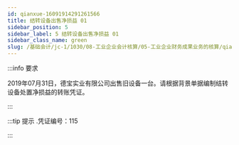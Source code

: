 ---
id: qianxue-16091914291261566
title: 结转设备出售净损益 01
sidebar_position: 5
sidebar_label: 5 结转设备出售净损益 01
sidebar_class_name: green
slug: /基础会计/jc-1/1030/08-工业企业会计核算/05-工业企业财务成果业务的核算/qianxue-1609181235406197187/qianxue-16091914291261566/结转设备出售净损益 01
---

:::info 要求

2019年07月31日，德宝实业有限公司出售旧设备一台。请根据背景单据编制结转设备处置净损益的转账凭证。

:::

:::tip 提示
  .凭证编号：115 
:::
